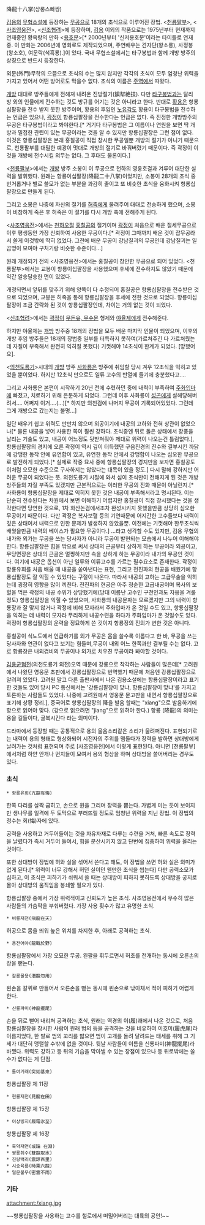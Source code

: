 降龍十八掌(샹룽스빠짱)

[[김용]]의 [[무협소설]]에 등장하는 [[무공]]으로 18개의 초식으로 이루어진 장법.
<[[천룡팔부]]>, <[[사조영웅전]]>, <[[신조협려]]>에 등장하며, [[김용]] 이외의 작품으로는 1975년부터 현재까지 연재중인 황옥랑의 만화 <[[용호문]]>[* 2000년부터 '신저용호문'이라는 타이틀로 연재중. 이 만화는 2006년에 영화로도 제작되었으며, 주연배우는 견자단(왕소룡), 사정봉(왕소호), 여문락(석흑룡).]이 있다. 국내 무협소설에서는 타구봉법과 함께 개방 방주의 상징으로 반드시 등장한다.

외문(外門)무학의 으뜸으로 초식의 수는 많지 않지만 각각의 초식이 모두 엄청난 위력을 가지고 있어서 어떤 방어로도 막을수 없다. 초식의 이름은 [[주역]]에서 따왔다. 

[[개방]] 대대로 방주들에게 전해져 내려온 진방절기(鎭幇絶技). 다만 [[타구봉법]]과는 달리 방 외의 인물에게 전수하는 것도 방규를 어기는 것은 아니라고 한다. 반대로 [[황용]]은 항룡십팔장을 전수 받지 못한 방주이며, 황용의 후임인 [[노유각]]도 황용이 타구봉법을 전수하는 언급은 있으나, [[곽정]]이 항룡십팔장을 전수한다는 언급은 없다. 즉 진정한 개방방주의 무공은 타구봉법이라고 봐야한다.[* 거기다 타구봉법은 그 이름이나 연원을 보면 딱 개방과 밀접한 관련이 있는 무공이라는 것을 알 수 있지만 항룡십팔장은 그런 점이 없다. 이것은 항룡십팔장은 본래 홍칠공이 직접 창시한 무공일뿐 개방의 절기가 아니기 때문으로, 천룡팔부를 대필한 예광이 멋대로 개방의 절기로 바꿔버렸기 때문이다. 즉 곽정이 이것을 개방에 전수시킬 의무는 없다. 그 후대도 물론이다.]

<[[천룡팔부]]>에서는 [[개방]] 방주 소봉이 이 무공으로 천하의 영웅호걸과 겨루어 대단한 실력을 발휘했다. 원래는 항룡이십팔장(降龍二十八掌)이었지만, 소봉이 28개의 초식 중 번거롭거나 별로 쓸모가 없는 부분을 과감히 줄이고 또 비슷한 초식을 융화시켜 항룡십팔장으로 만들게 된다.

그리고 소봉은 나중에 자신의 절기를 [[허죽]]에게 물려주어 대대로 전승하게 했으며, 소봉이 비참하게 죽은 후 허죽은 이 절기를 다시 개방 측에 전해주게 된다.

<[[사조영웅전]]>에서는 [[천하오절]] [[홍칠공]]의 절기이며 [[곽정]]이 처음으로 배운 절세무공으로 이후 평생동안 가장 신뢰하여 사용한 무공이다.[* 곽정이 그때까지 배운 것이 잡무공라서 쓸게 이것밖에 딱히 없었다. 그전에 배운 무공이 강남칠괴의 무공인데 강남칠괴는 일곱명이 모여야 구처기랑 비슷한 수준이다...]

원래 개정되기 전의 <사조영웅전>에서는 홍칠공이 창안한 무공으로 되어 있었다. <천룡팔부>에서는 교봉이 항룡이십팔장을 사용했으며 후세에 전수하지도 않았기 때문에 약간 알송달송한 면이 있었다.

개정되면서 앞뒤를 맞추기 위해 양쪽이 다 수정되어 홍칠공은 항룡십팔장을 전수받은 것으로 되었으며, 교봉은 허죽을 통해 항룡십팔장을 후세에 전한 것으로 되었다. 항룡이십팔장이 조금 간략화 된 것이 항룡십팔장인데, 차이는 거의 없는 것이 되었다.

<[[신조협려]]>에서는 [[곽정]]이 [[무돈유, 무수문]] 형제와 [[야율제]]에게 전수해준다.

하지만 야율제는 [[개방]] 방주중 18개의 장법을 모두 배운 마지막 인물이 되었으며, 이후의 개방 후임 방주들은 18개의 장법중 일부를 터득하지 못하여(가르쳐주긴 다 가르쳐줬는데 자질이 부족해서 완전히 익히질 못했다) 기껏해야 14초식이 한계가 되었다. [망했어요].

<[[의천도룡기]]>시대의 [[개방]] 방주 [[사화룡]]은 방주에 취임할 당시 겨우 12초식을 익히고 있었을 뿐이었다. 하지만 12초식 만으로도 일류 고수의 반열에 들기에 충분했다고….

그리고 사화룡은 본편이 시작하기 20년 전에 수련하던 중에 내력이 부족하여 [[주화입마]]에 빠졌고, 치료하기 위해 은둔하게 되었다. 그런데 이후 사화룡이 [[성곤]]에게 살해당해버려서…. 어쩌지 이거….(…)[* 하지만 의천검에 나머지 무공이 기록되어있었다. 그런데 그게 개방으로 갔는지는 불명...]

일단 배우기 쉽고 위력도 만만치 않으며 외공이기에 내공의 고하와 전혀 상관이 없었으나[* 물론 내공을 넣어 사용한 쪽이 훨씬 강하다. 초식중엔 뒤로 돌은 상태에서 장풍을 날리는 기술도 있고, 내공이 어느정도 뒷받쳐줘야 제대로 위력이 나오는건 틀림없다.], 항룡십팔장의 경지에 오른 곽정이 역시 깊이 터득했던 구음진경의 진수와 결부시킨 까닭에 강맹한 동작 안에 유연함이 있고, 유연한 동작 안에서 강맹함이 나오는 심오한 무공으로 발전하게 되었다.[* 실제로 작중 묘사 중에 항룡십팔장의 경지만을 보자면 홍칠공도 이처럼 오묘한 수준으로 구사하지는 않았다는 대목이 있을 정도.] 다시 말해 강하지만 어려운 무공이 되었다는 뜻. 의천도룡기 시절에 와서 십이 초식만이 전해지게 된 것은 개방 방주들의 자질 부족도 있겠지만 근본적으로는 이러한 무공의 진화 때문이 아닐런지.[* 사화룡이 항룡십팔장을 제대로 익히지 못한 것은 내공이 부족해서라고 명시된다. 이는 단순히 전수된다는 차원에서 보면 이해하기 어렵지만 홍칠공이 직접 창시했다는 것을 생각한다면 당연한 것으로, 1차 화산논검에서조차 완성시키지 못했을만큼 상당히 심오한 무공이기 때문이다. 다만 곽정은 복사보혈 등의 기연때문에 어지간한 고수들보다 내력이 깊은 상태여서 내력으로 인한 문제가 발생하지 않았을뿐. 이전에는 기껏해야 한두초식씩 배웠을만큼 내력의 베이스가 필요한 무공이다.]
...라고 생각할 수도 있지만,
김용 무협의 내가와 외가는 무공을 쓰는 당사자가 아니라 무공이 발현되는 모습에서 나누어 이해해야 한다. 항룡십팔장은 힘을 밖으로 써서 상대의 근골부터 상하게 하는 무공이라 외공이고, 무당면장은 상대의 근골은 멀쩡하지만 속을 상하게 하는 무공이라 내가의 무공인 것이다. 여기에 내공은 옵션이 아닌 일류와 이류고수를 가르는 필수요소로 존재한다. 곽정이 항룡유회를 처음 배울 때 내공을 쏟아낸다는 표현, 그리고 전진파의 현공을 배웠기에 항룡십팔장도 잘 익힐 수 있었다는 구절이 나온다. 따라서 내공의 고하는 고급무술을 익히는데 굉장히 영향을 많이 끼친다. 전진파의 현공은 아주 정순한 고급내공이며 복사의 보혈을 먹은 곽정의 내공 수위가 상당했기에(당대 이름난 고수인 구천인과도 자웅을 겨룰 정도) 항룡십팔장을 익힐 수 있었으며, 사화룡의 내공문파는 모르겠지만 그의 내력이 항룡장과 잘 맞지 않거나 곽정에 비해 모자라서 주화입마가 온 것일 수도 있고, 항룡십팔장을 익히는 데 내력이 모자라 무리하게 내공수련을 하다가 주화입마가 온 것일수도 있다. 곽정이 항룡십팔장의 운력을 정묘하게 쓴 것이지 항룡장의 진의가 변한 것은 아니다.

홍칠공이 식뇨도에서 언급하기를 외가 무공은 몸을 쓸수록 이롭다고 한 바, 무공을 쓰는 당사자와 연관이 없다고 보기는 힘들며,무공이 내외 어느 한쪽과만 결부될 수는 없다. 고로 항룡장은 내외겸비의 무공이나 외가로 치우친 무공이라 봐야할 것이다. 

[[김용군협전]](의천도룡기 외전)오역 때문에 강룡으로 착각하는 사람들이 많은데[* 고려원에서 나왔던 영웅문 초판에서 강룡십팔장으로 번역했기 때문에 처음엔 강룡십팔장으로 알려져 있었다. 고려원 말고 다른 출판사에서 나온 김용소설에는 항룡십팔장이라고 표기한 것들도 있어 당시 PC 통신에서는 '강룡십팔장이 맞냐, 항룡십팔장이 맞냐'를 가지고 토론하는 사람들도 있었다. 나중에 고려원에서 영웅문 문고판을 내면서 항룡십팔장으로 표기해 상황 정리.], 중국어로 항룡십팔장의 降을 발음 할때는 "xiang"으로 발음하기에 항으로 읽어야 맞다. (강으로 읽으려면 "jiang"으로 읽혀야 한다.) 항룡 (降龍)의 의미는 용을 길들이다, 굴복시킨다 라는 의미이다.

드라마에서 등장할 때는 공통적으로 용의 울음소리같은 소리가 울려퍼진다. 표현되기로는 내력이 용의 형태로 형상화되어 시전자의 주위를 맴돌다가 장력을 발하면 상대방에게 날려가는 것처럼 표현되며 주로 [사조영웅전]에서 이렇게 표현된다. 아니면 [천룡팔부]에서처럼 하얀 안개나 먼지들이 모여서 용의 형상을 하며 상대방을 쓸어버리는 경우도 있다.

=== 초식 ===
 * 항룡유회(亢龍有悔)
한쪽 다리를 살짝 굽히고, 손으로 원을 그리며 장력을 뿜는다. 가볍게 미는 듯이 보이지만 생나무를 일격에 두 토막으로 부러뜨릴 정도로 엄청난 위력을 지닌 장법. 이 장법의 정수는 회(悔)자에 있다.

공력을 사용하고 거두어들이는 것을 자유자재로 다루는 수련을 거쳐, 빠른 속도로 장력을 날렸다가 즉시 거두어 들여서, 힘을 분산시키지 않고 단번에 집중하여 위력을 올리는 것이다.

또한 상대방이 장법에 허와 실을 섞어서 쓴다고 해도, 이 장법을 쓰면 허와 실은 의미가 없게 된다.[* 위력이 너무 강해서 허던 실이던 웬만한 초식을 씹는다] 다만 공력소모가 심하고, 이 초식은 피하기가 쉬워서 쓸 때는 상대방이 피하지 못하도록 상대방을 궁지로 몰아 상대방의 움직임을 봉쇄할 필요가 있다.

항룡십팔장 중에서 가장 위력적이고 신뢰도가 높은 초식. 사조영웅전에서 무수히 많은 사람들의 가슴팍을 부숴버렸다. 가장 사용 횟수가 많고 유명한 초식.

 * 비룡재천(飛龍在天)
허공으로 몸을 띄워 높은 위치를 차지한 후, 아래로 공격하는 초식.

 * 용전어야(龍戰於野)
항룡십팔장에서 가장 오묘한 무공. 왼팔을 휘두르면서 허초를 전개하는 동시에 오른손의 장을 뻗는다.

 * 잠룡물용(潛龍勿用)
왼손을 갈퀴로 만들어서 오른손을 뻗는 동시에 왼손으로 낚아채서 적이 피하기 어렵게 한다.

 * 신룡파미(神龍擺尾)
손을 뒤로 뻗어 내리쳐 공격하는 초식, 원래는 역경의 이(履)괘에서 나온 것으로, 처음 항룡십팔장을 창시한 사람이 원래 범의 등을 공격하는 것을 비유하여 이호미(履虎尾)라 이름지었다, 한 발로 범의 꼬리를 밟으면 범이 고개를 돌려 달려드는 태세를 취해 그 기세가 대단히 맹렬할 수밖에 없을 것이다. 뒷날 사람들이 이름을 신룡파미(神龍擺尾)라 바꿨다. 위력도 강하고 등 뒤의 기습을 막아낼 수 있는 장점이 있으나 등 뒤로밖에는 쓸수가 없다는 게 단점. 

 * 돌여기래(突如基來)
항룡십팔장 제 11장
 
 * 현룡재전(見龍在田)
항룡십팔장 제 15장
 
 * 이상빙지(履霜氷至)
항룡십팔장 제 16장

 * 혹약재연(或䠯 在淵)
 * 쌍룡취수(雙龍取水)
 * 진량백리(震諒百里)
 * 시승육룡(時乘六龍)
 * 밀운불우(密雲不雨)


=== 기타 ===
attachment:/xiang.jpg

~~항룡십팔장을 사용하는 고수를 철로에서 떠밀어버리는 대륙의 공안!~~
